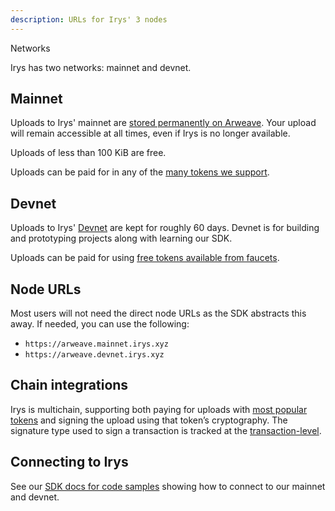 ```yaml
---
description: URLs for Irys' 3 nodes
---
```



<div className="flex flex-col mt-5">
	<div className="flex items-end">
		<div className="">
			<Heading level={1}>Networks</Heading>
		</div>
	</div>
</div>

Irys has two networks: mainnet and devnet.

## Mainnet

Uploads to Irys' mainnet are [stored permanently on Arweave](/learn/transaction-lifecycle). Your upload will remain accessible at all times, even if Irys is no longer available.

Uploads of less than 100 KiB are free.

Uploads can be paid for in any of the [many tokens we support](/overview/supported-tokens).

## Devnet

Uploads to Irys' [Devnet](/developer-docs/using-devnet) are kept for roughly 60 days. Devnet is for building and prototyping projects along with learning our SDK.

Uploads can be paid for using [free tokens available from faucets](/overview/supported-tokens#devnet-tokens).

## Node URLs

Most users will not need the direct node URLs as the SDK abstracts this away. If needed, you can use the following:

- `https://arweave.mainnet.irys.xyz`
- `https://arweave.devnet.irys.xyz`

## Chain integrations

Irys is multichain, supporting both paying for uploads with [most popular tokens](/overview/supported-tokens) and signing the upload using that token’s cryptography. The signature type used to sign a transaction is tracked at the [transaction-level](/learn/bundles).

## Connecting to Irys

See our [SDK docs for code samples](/developer-docs/irys-sdk#connecting-to-irys) showing how to connect to our mainnet and devnet.

